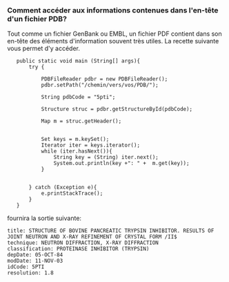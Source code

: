 ===Comment acc&eacute;der aux informations contenues dans l'en-t&ecirc;te d'un fichier PDB?===

Tout comme un fichier GenBank ou EMBL, un fichier PDF contient dans son en-t&ecirc;te des &eacute;l&eacute;ments d'information souvent tr&egrave;s utiles. La recette suivante vous permet d'y acc&eacute;der.

<java>
    public static void main (String[] args){
        try {
            
            PDBFileReader pdbr = new PDBFileReader();          
            pdbr.setPath("/chemin/vers/vos/PDB/");
            
            String pdbCode = "5pti";
            
            Structure struc = pdbr.getStructureById(pdbCode);
          
            Map m = struc.getHeader();
                     
            
            Set keys = m.keySet();
            Iterator iter = keys.iterator();
            while (iter.hasNext()){
                String key = (String) iter.next();
                System.out.println(key +": " +  m.get(key));
            }
            
            
        } catch (Exception e){
            e.printStackTrace();
        }
    }
</java>

fournira la sortie suivante:

<pre>
title: STRUCTURE OF BOVINE PANCREATIC TRYPSIN INHIBITOR. RESULTS OF JOINT NEUTRON AND X-RAY REFINEMENT OF CRYSTAL FORM /II$ 
technique: NEUTRON DIFFRACTION, X-RAY DIFFRACTION 
classification: PROTEINASE INHIBITOR (TRYPSIN)
depDate: 05-OCT-84
modDate: 11-NOV-03
idCode: 5PTI
resolution: 1.8
</pre>